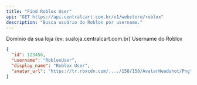 ```yaml
---
title: "Find Roblox User"
api: "GET https://api.centralcart.com.br/v1/webstore/roblox"
description: "Busca usuário do Roblox por username."
---
```


<ParamField header="x-store-domain" type="string" required>
  Domínio da sua loja (ex: sualoja.centralcart.com.br)
</ParamField>

<ParamField query="username" type="string" required>
  Username do Roblox
</ParamField>

<ResponseExample>

```json Response
{
  "id": 123456,
  "username": "RobloxUser",
  "display_name": "Roblox User",
  "avatar_url": "https://tr.rbxcdn.com/..../150/150/AvatarHeadshot/Png"
}
```

</ResponseExample>
